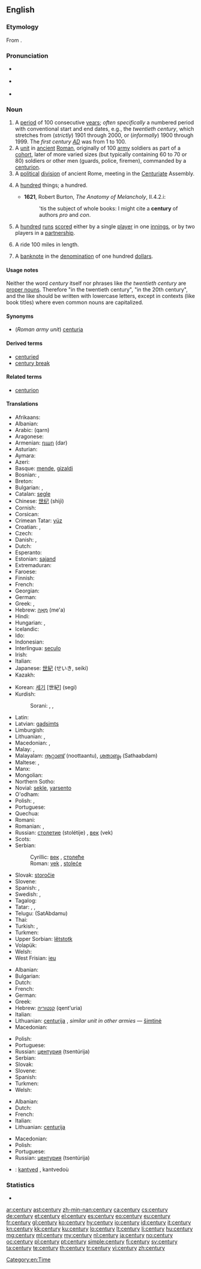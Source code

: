 {{wikipedia|Century}}
==English==

===Etymology===
From {{etyl|la}} {{term|centuria|lang=la}}.

===Pronunciation===
* {{a|UK}} {{IPA|/ˈsɛn.tʃə.ɹiː/}}
* {{a|US}} {{IPA|/ˈsɛn.tʃɚ.i/}}
* {{audio|en-us-century.ogg|Audio (US)}}

===Noun===
{{en-noun|centur|ies}}

# A [[period]] of 100 consecutive [[year]]s; ''often specifically'' a numbered period with conventional start and end dates, e.g., the ''twentieth century'', which stretches from (''strictly'') 1901 through 2000, or (''informally'') 1900 through 1999. The ''first century [[AD]]'' was from 1 to 100.
# A [[unit]] in [[ancient]] [[Roman]], originally of 100 [[army]] soldiers as part of a [[cohort]], later of more varied sizes (but typically containing 60 to 70 or 80) soldiers or other men (guards, police, firemen), commanded by a [[centurion]].
# A [[political]] [[division]] of ancient Rome, meeting in the [[centuriate|Centuriate]] Assembly.
# {{archaic}} A [[hundred]] things; a hundred.
#* '''1621''', Robert Burton, ''The Anatomy of Melancholy'', II.4.2.i:
#*: 'tis the subject of whole books: I might cite a '''century''' of authors ''pro'' and ''con''.
# {{cricket}} A [[hundred]] [[run]]s [[score]]d either by a single [[player]] in one [[innings]], or by two players in a [[partnership]].
# {{US|cycling}} A ride 100 miles in length.
# {{US|informal}} A [[banknote]] in the [[denomination]] of one hundred [[dollar]]s.

====Usage notes====
Neither the word ''century'' itself nor phrases like ''the twentieth century'' are [[proper noun]]s. Therefore "in the twentieth century", "in the 20th century", and the like should be written with lowercase letters, except in contexts (like book titles) where even common nouns are capitalized.

====Synonyms====
* (''Roman army unit'') [[centuria]]

====Derived terms====
{{rel-top|Terms derived from ''century''}}
* [[centuried]]
* [[century break]]
{{rel-bottom}}

====Related terms====
* [[centurion]]

====Translations====
{{trans-top|100 years}}
* Afrikaans: {{t|af|eeu|xs=Afrikaans}}
* Albanian: {{t-|sq|shekull|m|xs=Albanian}}
* Arabic: {{Arab|[[قرن]]}} (qarn)
* Aragonese: {{t-|an|sieglo|m|xs=Aragonese}}
* Armenian: [[դար]] (dar)
* Asturian: {{t+|ast|sieglu|m|xs=Asturian}}
* Aymara: {{t-|ay|patacmara|xs=Aymara}}
* Azeri: {{t-|az|əsr|xs=Azeri}}
* Basque: [[mende]], [[gizaldi]]
* Bosnian: {{t-|bs|vijek|m}}, {{t-|bs|stoljeće|n}}
* Breton: {{t-|br|kantved|m|xs=Breton}}
* Bulgarian: {{t+|bg|век|m}},  {{t+|bg|столетие|n}}
* Catalan: [[segle]] {{m}}
* Chinese: [[世纪]] (shìjì)
* Cornish: {{t-|kw|cansbledhen|xs=Cornish}}
* Corsican: {{t+|co|seculu|f|xs=Corsican}}
* Crimean Tatar: [[yüz#Crimean Tatar|yüz]]
* Croatian: {{t-|hr|stoljeće|n}}, {{t-|hr|vijek|m}}
* Czech: {{t+|cs|století|n}}
* Danish: {{t-|da|århundred}}, {{t|da|århundrede|n}}
* Dutch: {{t+|nl|eeuw|f}}
* Esperanto: {{t-|eo|jarcento|xs=Esperanto}}
* Estonian: [[sajand]]
* Extremaduran: {{tø|ext|sigru|m}}
* Faroese: {{t-|fo|øld|xs=Faroese}}
* Finnish: {{t+|fi|vuosisata}}
* French: {{t+|fr|siècle|m}}
* Georgian: {{t-|ka|საუკუნე|tr=saukune|sc=Geor|xs=Georgian}}
* German: {{t+|de|Jahrhundert|n}}
* Greek: {{t+|el|αιώνας|m|tr=eónas}}, {{t|el|εκατονταετία|f|tr=ekatontaetía|sc=Grek}}
* Hebrew: [[מאה|מֵאָה]] (me'a) {{f}}
* Hindi: {{t-|hi|शताब्दी|tr=šatābdī|xs=Hindi}}
* Hungarian: {{t+|hu|század}},  {{t+|hu|évszázad}}
* Icelandic: {{t+|is|öld|f}}
* Ido: {{t|io|yarcento}}
* Indonesian: {{t+|id|abad|xs=Indonesian}}
* Interlingua: [[seculo]]
* Irish: {{t+|ga|aois|f|xs=Irish}}
* Italian: {{t-|it|secolo|m}}
* Japanese: [[世紀]] (せいき, seiki)
* Kazakh: {{t|kk|ғасыр|tr=ğasır|sc=Cyrl|xs=Kazakh}}
{{trans-mid}}
* Korean: [[세기]] [世紀] (segi)
* Kurdish:
*: Sorani: {{t|ku|چه‌رخ|tr=charkh|sc=ku-Arab}}, {{t|ku|قه‌رن|tr=qarn|sc=ku-Arab}}, {{t|ku|سه‌ده‌|tr=sada|sc=ku-Arab}}
* Latin: {{t|la|saeculum|n}}
* Latvian: [[gadsimts]] {{m}}
* Limburgish: {{t-|li|iew|xs=Limburgish}}
* Lithuanian: {{t+|lt|šimtmetis|m|xs=Lithuanian}}, {{t+|lt|amžius|m|xs=Lithuanian}}
* Macedonian: {{t-|mk|век|m|tr=vek}},  {{t-|mk|столетие|n|tr=stolétie}}
* Malay: {{t+|ms|abad|xs=Malay}}, {{t-|ms|kurun|xs=Malay}}
* Malayalam: [[നൂറ്റാണ്ട്]] (noottaantu), [[ശതാബ്ദം]] (Sathaabdam)
* Maltese: {{t-|mt|seklu|xs=Maltese}}, {{t-|mt|ċentinarju|xs=Maltese}}
* Manx: {{t-|gv|eash|xs=Manx}}
* Mongolian: {{t-|mn|зуун|tr=zuun|sc=Cyrl|xs=Mongolian}}
* Northern Sotho: {{tø|nso|ngwagakgolo}}
* Novial: [[sekle]], [[yarsento]]
* O'odham: {{tø|ood|siant ahithag}}
* Polish: {{t+|pl|stulecie|n}}, {{t+|pl|wiek|m}}
* Portuguese: {{t+|pt|século|m}}
* Quechua: {{t-|qu|pachak|xs=Quechua}}
* Romani: {{tø|rom|शुल ब्रेश|tr=šul breš}}
* Romanian: {{t-|ro|secol|n}}, {{t-|ro|veac|n}}
* Russian: [[столетие]] (stolétije) {{n}}, [[век]] (vek) {{m}}
* Scots: {{tø|sco|year-hunder|xs=Scots}}
* Serbian:
*: Cyrillic: [[век#Serbian|век]] {{m}}, [[столеће]] {{n}}
*: Roman: [[vek#Serbian|vek]] {{m}}, [[stoleće]] {{n}}
* Slovak: [[storočie]] {{n}}
* Slovene: {{t+|sl|stoletje|n}}
* Spanish: {{t+|es|centuria|f}}, {{t+|es|siglo|m}}
* Swedish: {{t+|sv|sekel|n}}, {{t+|sv|århundrade|n}}
* Tagalog: {{t-|tl|síglo|xs=Tagalog}}
* Tatar: {{t-|tt|ğasır|xs=Tatar}}, {{t-|tt|yözellıq|xs=Tatar}},  {{t+|tt|гасыр|sc=Cyrl|xs=Tatar}}
* Telugu: {{t|te|శతాబ్దము}}(SatAbdamu)
* Thai: {{t-|th|ศตวรรษ}}
* Turkish: {{t+|tr|yüzyıl}}, {{t+|tr|asır}}
* Turkmen: {{t|tk|asyr}}
* Upper Sorbian: [[lětstotk]]
* Volapük: {{t|vo|tumyel}}
* Welsh: {{t-|cy|canrif|xs=Welsh}}
* West Frisian: [[ieu]]
{{trans-bottom}}

{{trans-top|Roman army type unit}}
* Albanian: {{t+|sq|centurie|f|xs=Albanian}}
* Bulgarian: {{t|bg|центурия|f}}
* Dutch: {{t-|nl|centurie|f}}
* French: {{t+|fr|centurie|f}}
* German: {{t-|de|Zenturie|f}}
* Greek: {{t|el|εκατονταρχία|f|tr=ekatontarchía|sc=Grek}}
* Hebrew: [[קנטוריה]] (qent'uria) {{f}}
* Italian: {{t-|it|centuria|f}}
* Lithuanian: [[centurija]] {{f}}, ''similar unit in other armies'' — [[šimtinė]] {{f}}
* Macedonian: {{t|mk|центурија|f|tr=сentúrija}}
{{trans-mid}}
* Polish: {{t-|pl|centuria|f}}
* Portuguese: {{t-|pt|centúria|f}}
* Russian: [[центурия]] (tsentúrija) {{f}}
* Serbian: {{t-|sr|stotina}}
* Slovak: {{t-|sk|stotina|f}}
* Slovene: {{t-|sl|stotnija|f}}
* Spanish: {{t+|es|centuria|f}}
* Turkmen: {{t|tk|senturiýa|xs=Turkmen}}
* Welsh: {{t-|cy|canrif|f|xs=Welsh}}
{{trans-bottom}}

{{trans-top|political division of Rome}}
* Albanian: {{t+|sq|centurie|f|xs=Albanian}}
* Dutch: {{t-|nl|centurie|f}}
* French: {{t+|fr|centurie|f}}
* Italian: {{t-|it|centuria|f}}
* Lithuanian: [[centurija]] {{f}}
{{trans-mid}}
* Macedonian: {{t|mk|центурија|f|tr=centúrija}}
* Polish: {{t-|pl|centuria|f}}
* Portuguese: {{t-|pt|centúria|f}}
* Russian: [[центурия]] (tsentúrija) {{f}}
{{trans-bottom}}

{{trans-top|cricket}}
{{trans-mid}}
{{trans-bottom}}

{{trans-top|cycling}}
{{trans-mid}}
{{trans-bottom}}

{{checktrans}}
* {{ttbc|br}}: [[kantved]] {{m}}, kantvedoù

===Statistics===
* {{rank|floor|example|class|984|century|sorry|share|working}}

[[Category:en:Time]]

[[ar:century]]
[[ast:century]]
[[zh-min-nan:century]]
[[ca:century]]
[[cs:century]]
[[de:century]]
[[et:century]]
[[el:century]]
[[es:century]]
[[eo:century]]
[[eu:century]]
[[fr:century]]
[[gl:century]]
[[ko:century]]
[[hy:century]]
[[io:century]]
[[id:century]]
[[it:century]]
[[kn:century]]
[[kk:century]]
[[ku:century]]
[[lo:century]]
[[lt:century]]
[[li:century]]
[[hu:century]]
[[mg:century]]
[[ml:century]]
[[my:century]]
[[nl:century]]
[[ja:century]]
[[no:century]]
[[oc:century]]
[[pl:century]]
[[pt:century]]
[[simple:century]]
[[fi:century]]
[[sv:century]]
[[ta:century]]
[[te:century]]
[[th:century]]
[[tr:century]]
[[vi:century]]
[[zh:century]]